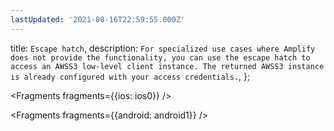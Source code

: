 ```yaml
---
lastUpdated: '2021-08-16T22:59:55.000Z'
---
```

  title: `Escape hatch`,
  description: `For specialized use cases where Amplify does not provide the functionality, you can use the escape hatch to access an AWSS3 low-level client instance. The returned AWSS3 instance is already configured with your access credentials.`,
};


<Fragments fragments={{ios: ios0}} />


<Fragments fragments={{android: android1}} />
